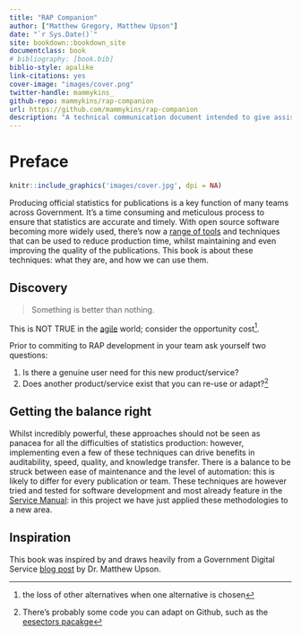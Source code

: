```yaml
--- 
title: "RAP Companion"
author: ["Matthew Gregory, Matthew Upson"]
date: "`r Sys.Date()`"
site: bookdown::bookdown_site
documentclass: book
# bibliography: [book.bib]
biblio-style: apalike
link-citations: yes
cover-image: "images/cover.png"
twitter-handle: mammykins_
github-repo: mammykins/rap-companion
url: https://github.com/mammykins/rap-companion
description: "A technical communication document intended to give assistance to people developing a Reproducible Analytical Pipeline."
---
```


# Preface {-}

```r
knitr::include_graphics('images/cover.jpg', dpi = NA)
```

Producing official statistics for publications is a key function of many teams across Government. It’s a time consuming and meticulous process to ensure that statistics are accurate and timely. With open source software becoming more widely used, there’s now a [range of tools](https://www.gov.uk/service-manual/technology/choosing-technology-an-introduction) and techniques that can be used to reduce production time, whilst maintaining and even improving the quality of the publications. This book is about these techniques: what they are, and how we can use them.  

## Discovery

> Something is better than nothing. 

This is NOT TRUE in the [agile](https://en.wikipedia.org/wiki/Agile_software_development) world; consider the opportunity cost^[the loss of other alternatives when one alternative is chosen].  

Prior to commiting to RAP development in your team ask yourself two questions:  

1. Is there a genuine user need for this new product/service?
2. Does another product/service exist that you can re-use or adapt?^[There's probably some code you can adapt on Github, such as the [eesectors pacakge](https://github.com/ukgovdatascience/eesectors)]

## Getting the balance right

Whilst incredibly powerful, these approaches should not be seen as panacea for all the difficulties of statistics production: however, implementing even a few of these techniques can drive benefits in auditability, speed, quality, and knowledge transfer. There is a balance to be struck between ease of maintenance and the level of automation: this is likely to differ for every publication or team. These techniques are however tried and tested for software development and most already feature in the [Service Manual](https://www.gov.uk/service-manual/technology): in this project we have just applied these methodologies to a new area.

## Inspiration

This book was inspired by and draws heavily from a Government Digital Service [blog post](https://gdsdata.blog.gov.uk/2017/03/27/reproducible-analytical-pipeline/) by Dr. Matthew Upson.  